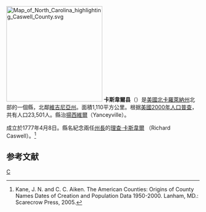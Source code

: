 {{noteTA
|T=zh-hans:卡斯韦尔县 (北卡罗来纳州);zh-hk:卡斯韋爾縣 (北卡羅萊納州);zh-tw:卡斯韋爾郡 (北卡羅萊納州);
|1=zh-hans:县;zh-hk:縣;zh-tw:郡;
}}

[[File:Map_of_North_Carolina_highlighting_Caswell_County.svg|250px]]
'''卡斯韋爾县'''（{{lang-en|Caswell County}}）是[[美國|美國]][[北卡羅萊納州|北卡羅萊納州]]北部的一個縣，北鄰[[維吉尼亞州|維吉尼亞州]]。面積1,110平方公里。根据[[美國2000年人口普查|美國2000年人口普查]]，共有人口23,501人。縣治[[揚西維爾_(北卡羅萊納州)|揚西維爾]]（Yanceyville）。

成立於1777年4月8日。縣名紀念兩任[[北卡羅萊納州州長|州長]]的[[理查·卡斯韋爾|理查·卡斯韋爾]] （Richard Caswell）。<ref>Kane, J. N. and C. C. Aiken. The American Counties: Origins of County Names Dates of Creation and Population Data 1950-2000. Lanham, MD.: Scarecrow Press, 2005.</ref>

== 参考文献 ==
<div class="references-small">
<references />
</div>

{{North Carolina}}
{{Authority control}}
[[Category:北卡羅萊納州行政區劃|C]]